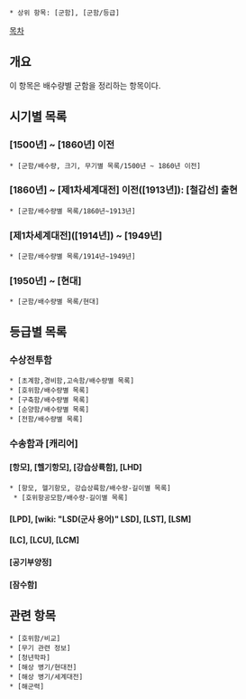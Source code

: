  * 상위 항목: [군함], [군함/등급]

[[목차]]

== 개요 ==
이 항목은 배수량별 군함을 정리하는 항목이다.

== 시기별 목록 ==
=== [1500년] ~ [1860년] 이전 ===
 * [군함/배수량, 크기, 무기별 목록/1500년 ~ 1860년 이전]

=== [1860년] ~ [제1차세계대전] 이전([1913년]): [철갑선] 출현 ===
 * [군함/배수량별 목록/1860년~1913년]

=== [제1차세계대전]([1914년]) ~ [1949년] ===
 * [군함/배수량별 목록/1914년~1949년]

=== [1950년] ~ [현대] ===
 * [군함/배수량별 목록/현대]

== 등급별 목록 ==
=== 수상전투함 ===
 * [초계함,경비함,고속함/배수량별 목록]
 * [호위함/배수량별 목록]
 * [구축함/배수량별 목록]
 * [순양함/배수량별 목록]
 * [전함/배수량별 목록]
=== 수송함과 [캐리어] ===
==== [항모], [헬기항모], [강습상륙함], [LHD] ====
 * [항모, 헬기항모, 강습상륙함/배수량-길이별 목록]
  * [호위항공모함/배수량-길이별 목록]
==== [LPD], [wiki: "LSD(군사 용어)" LSD], [LST], [LSM] ====
==== [LC], [LCU], [LCM] ====
==== [공기부양정] ====
==== [잠수함] ====

== 관련 항목 ==
 * [호위함/비교]
 * [무기 관련 정보]
 * [청년학파]
 * [해상 병기/현대전]
 * [해상 병기/세계대전]
 * [해군력]
